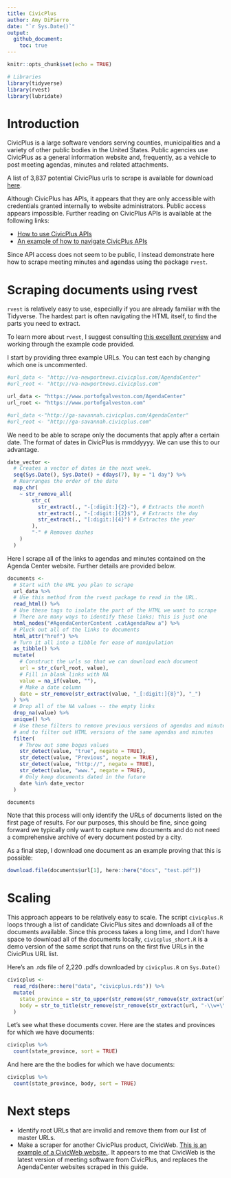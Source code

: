 ```yaml
---
title: CivicPlus 
author: Amy DiPierro
date: "`r Sys.Date()`"
output: 
  github_document:
    toc: true
---
```


```r
knitr::opts_chunk$set(echo = TRUE)
```

```r
# Libraries
library(tidyverse)
library(rvest)
library(lubridate)
```

# Introduction

CivicPlus is a large software vendors serving counties, municipalities and a variety of other public bodies in the United States. Public agencies use CivicPlus as a general information website and, frequently, as a vehicle to post meeting agendas, minutes and related attachments.

A list of 3,837 potential CivicPlus urls to scrape is available for download [here](https://docs.google.com/spreadsheets/d/1SL8qU_1YQPesNyKWacTdT8UhtAKm6pHE7iR-mtpgNZA/edit#gid=1759432592).

Although CivicPlus has APIs, it appears that they are only accessible with credentials granted internally to website administrators. Public access appears impossible. Further reading on CivicPlus APIs is available at the following links:

* [How to use CivicPlus APIs](https://www.civicengage.civicplus.help/hc/en-us/articles/360011464693-Authenticate-a-User)
* [An example of how to navigate CivicPlus APIs](http://www.anaheim.net/api/help/index)

Since API access does not seem to be public, I instead demonstrate here how to scrape meeting minutes and agendas using the package `rvest`.

# Scraping documents using rvest

`rvest` is relatively easy to use, especially if you are already familiar with the Tidyverse. The hardest part is often navigating the HTML itself, to find the parts you need to extract. 

To learn more about `rvest`, I suggest consulting [this excellent overview](https://rvest.tidyverse.org/index.html) and working through the example code provided.

I start by providing three example URLs. You can test each by changing which one is uncommented.

```r
#url_data <- "http://va-newportnews.civicplus.com/AgendaCenter"
#url_root <- "http://va-newportnews.civicplus.com"

url_data <- "https://www.portofgalveston.com/AgendaCenter"
url_root <- "https://www.portofgalveston.com"

#url_data <-"http://ga-savannah.civicplus.com/AgendaCenter"
#url_root <- "http://ga-savannah.civicplus.com"
```

We need to be able to scrape only the documents that apply after a certain date. The format of dates in CivicPlus is mmddyyyy. We can use this to our advantage. 

```r
date_vector <-
  # Creates a vector of dates in the next week.
  seq(Sys.Date(), Sys.Date() + ddays(7), by = "1 day") %>%  
  # Rearranges the order of the date
  map_chr(
    ~ str_remove_all(
        str_c(
          str_extract(., "-[:digit:]{2}-"), # Extracts the month
          str_extract(., "-[:digit:]{2}$"), # Extracts the day
          str_extract(., "[:digit:]{4}") # Extractes the year
        ),
        "-" # Removes dashes
    )
  )
```


Here I scrape all of the links to agendas and minutes contained on the Agenda Center website. Further details are provided below.

```r
documents <- 
  # Start with the URL you plan to scrape
  url_data %>% 
  # Use this method from the rvest package to read in the URL.
  read_html() %>% 
  # Use these tags to isolate the part of the HTML we want to scrape
  # There are many ways to identify these links; this is just one
  html_nodes("#AgendaCenterContent .catAgendaRow a") %>% 
  # Pluck out all of the links to documents
  html_attr("href") %>% 
  # Turn it all into a tibble for ease of manipulation
  as_tibble() %>% 
  mutate(
    # Construct the urls so that we can download each document
    url = str_c(url_root, value),
    # Fill in blank links with NA
    value = na_if(value, ""),
    # Make a date column
    date = str_remove(str_extract(value, "_[:digit:]{8}"), "_")
  ) %>% 
  # Drop all of the NA values -- the empty links
  drop_na(value) %>% 
  unique() %>%
  # Use these filters to remove previous versions of agendas and minutes
  # and to filter out HTML versions of the same agendas and minutes
  filter(
    # Throw out some bogus values
    str_detect(value, "true", negate = TRUE),
    str_detect(value, "Previous", negate = TRUE),
    str_detect(value, "http://", negate = TRUE),
    str_detect(value, "www.", negate = TRUE),
    # Only keep documents dated in the future
    date %in% date_vector
  )

documents
```

Note that this process will only identify the URLs of documents listed on the first page of results. For our purposes, this should be fine, since going forward we typically only want to capture new documents and do not need a comprehensive archive of every document posted by a city.

As a final step, I download one document as an example proving that this is possible:

```r
download.file(documents$url[1], here::here("docs", "test.pdf"))
```

# Scaling

This approach appears to be relatively easy to scale. The script `civicplus.R` loops through a list of candidate CivicPlus sites and downloads all of the documents available. Since this process takes a long time, and I don't have space to download all of the documents locally, `civicplus_short.R` is a demo version of the same script that runs on the first five URLs in the CivicPlus URL list.

Here's an .rds file of 2,220 .pdfs downloaded by `civicplus.R` on `Sys.Date()`

```r
civicplus <- 
  read_rds(here::here("data", "civicplus.rds")) %>% 
  mutate(
    state_province = str_to_upper(str_remove(str_remove(str_extract(url, "/\\w{2}-"), "/"), "-")),
    body = str_to_title(str_remove(str_remove(str_extract(url, "-\\w+\\."), "-"), "\\.")),
  )
```

Let's see what these documents cover. Here are the states and provinces for which we have documents:

```r
civicplus %>% 
  count(state_province, sort = TRUE)
```

And here are the the bodies for which we have documents:

```r
civicplus %>% 
  count(state_province, body, sort = TRUE) 
```

# Next steps

* Identify root URLs that are invalid and remove them from our list of master URLs.
* Make a scraper for another CivicPlus product, CivicWeb. [This is an example of a CivicWeb website.](https://nngov.civicweb.net/Portal/MeetingTypeList.aspx). It appears to me that CivicWeb is the latest version of meeting software from CivicPlus, and replaces the AgendaCenter websites scraped in this guide.


